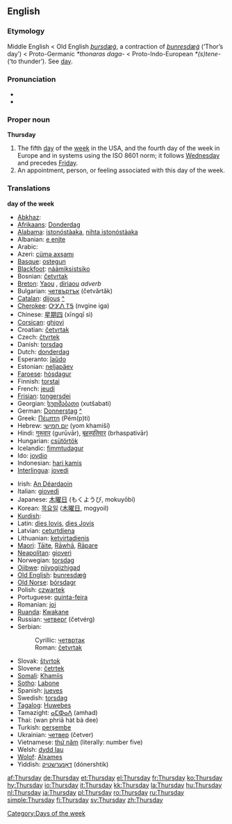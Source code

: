 ==English==
===Etymology===
Middle English < Old English ''[[þursdæġ]]'', a contraction of ''[[þunresdæg|þunresdæġ]]'' (‘Thor’s day’) < Proto-Germanic ''*thonaras daga-'' < Proto-Indo-European ''*(s)tene-'' (‘to thunder’). See [[day]].

===Pronunciation===
*{{IPA|/ˈθɜ:zdeɪ/}}
*{{audio|en-us-Thursday.ogg|Audio (US)}}

===Proper noun===
'''Thursday'''

#The fifth [[day]] of the [[week]] in the USA, and the fourth day of the week in Europe and in systems using the ISO 8601 norm; it follows [[Wednesday]] and precedes [[Friday]].
#An appointment, person, or feeling associated with this day of the week.

===Translations===
'''day of the week'''
{{top}}
*[[Abkhaz]]: {{RUchar|[[аҧшьаш]]}} {{IPAchar|(aṗṣ̌aš)}}
*[[Afrikaans]]: [[Donderdag]]
*[[Alabama]]: [[istonóstàaka]], [[nihta istonóstàaka]]
*Albanian: [[e enjte]]
*Arabic: {{ARchar|[[الخميس]]}} {{Unicode|(al-χamíːs)}}
*Azeri: [[cümə axşamı]]
*[[Basque]]: [[ostegun]]
*[[Blackfoot]]: [[náámiksistsiko]]
*Bosnian: [[četvrtak#Bosnian|četvrtak]] {{m}}
*[[Breton]]: [[Yaou]] {{m}}, [[diriaou]] ''adverb''
*Bulgarian: [[четвъртък]] (četvărtăk) {{m}}
*[[Catalan]]: [[dijous]] {{m}} [[:ca:dijous|^]]
*[[Cherokee]]: [[ᏅᎩᏁ ᎢᎦ]] (nvgine iga)
*Chinese: [[星期四]] (xīngqī sì)
*[[Corsican]]: [[ghjovi]]
*Croatian: [[četvrtak#Croatian|četvrtak]]
*Czech: [[čtvrtek]] {{m}}
*Danish: [[torsdag]]
*Dutch: [[donderdag]] {{m}}
*Esperanto: [[ĵaŭdo]]
*Estonian: [[neljapäev]]
*[[Faroese]]: [[hósdagur]] {{m}}
*Finnish: [[torstai]]
*French: [[jeudi]] {{m}}
*[[Frisian]]: [[tongersdei]]
*Georgian: [[ხუთშაბათი]] (xutšabati)
*German: [[Donnerstag]] {{m}} [[:de:Donnerstag|^]]
*Greek: [[Πέμπτη]] (Pém(p)ti) {{f}}
*Hebrew: [[יום חמישי]] (yom khamiší)
*Hindi: [[गुरूवार]] (gurūvār), [[बृहस्पतिवार]] (brhaspativār)
*Hungarian: [[csütörtök]]
*Icelandic: [[fimmtudagur]] {{m}}
*Ido: [[jovdio]]
*Indonesian: [[hari kamis]]
*[[Interlingua]]: [[jovedi]]
{{mid}}
*Irish: [[An Déardaoin]]
*Italian: [[giovedì]] {{m}}
*Japanese: [[木曜日]] (もくようび, mokuyōbi)
*Korean: [[목요일]] ([[木曜日]], mogyoil)
*[[Kurdish]]: {{trad|ku|pêncşem}} {{f}}
*Latin: [[dies Iovis]], [[dies Jovis]]
*Latvian: [[ceturtdiena]]
*Lithuanian: [[ketvirtadienis]] {{m}}
*[[Maori]]: [[Tāite]], [[Rāwhā]], [[Rāpare]]
*[[Neapolitan]]: [[gioverì]]
*Norwegian: [[torsdag]]
*[[Ojibwe]]: [[niiyogiizhigad]]
*[[Old English]]: [[þunresdæg|þunresdæġ]] {{m}}
*[[Old Norse]]: [[þórsdagr]] {{m}}
*Polish: [[czwartek]]
*Portuguese: [[quinta-feira]]
*Romanian: [[joi]] {{f}}
*[[Ruanda]]: [[Kwakane]]
*Russian: [[четверг]] (četvérg) {{m}}
*Serbian:
*:Cyrillic: [[четвртак#Serbian|четвртак]] {{m}}
*:Roman: [[četvrtak#Serbian|četvrtak]] {{m}}
*Slovak: [[štvrtok]] {{m}}
*Slovene: [[četrtek]] {{m}}
*[[Somali]]: [[Khamiis]]
*[[Sotho]]: [[Labone]]
*Spanish: [[jueves]] {{m}}
*Swedish: [[torsdag]] {{c}}
*[[Tagalog]]: [[Huwebes]]
*Tamazight: [[ⴰⵎⵀⴰⴷ]] (amhad)
*Thai: {{THchar|[[วันพฤหัสบดี]]}} (wan phriā hàt bà dee)
*Turkish: [[perşembe]]
*Ukrainian: [[четвер]] (četver)
*Vietnamese: [[thứ năm]] (literally: number five)
*Welsh: [[dydd Iau]] {{m}}
*[[Wolof]]: [[Alxames]]
*Yiddish: [[דאָנערשטיק]] (dónershtik)
{{bottom}}

[[Category:Days of the week]]

[[af:Thursday]]
[[de:Thursday]]
[[et:Thursday]]
[[el:Thursday]]
[[fr:Thursday]]
[[ko:Thursday]]
[[hy:Thursday]]
[[io:Thursday]]
[[it:Thursday]]
[[kk:Thursday]]
[[la:Thursday]]
[[hu:Thursday]]
[[nl:Thursday]]
[[ja:Thursday]]
[[pl:Thursday]]
[[ro:Thursday]]
[[ru:Thursday]]
[[simple:Thursday]]
[[fi:Thursday]]
[[sv:Thursday]]
[[zh:Thursday]]